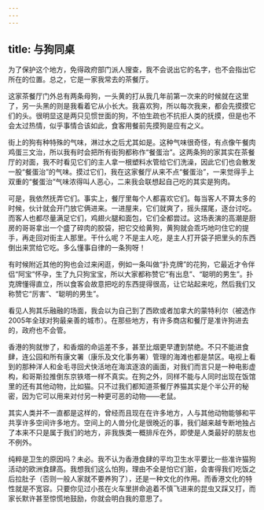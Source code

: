 ```yaml
---
---
---
```

title: 与狗同桌
---




为了保护这个地方，免得政府部门派人搜查，我不会说出它的名字，也不会指出它所在的位置。总之，它是一家我常去的茶餐厅。

这家茶餐厅门外总有两条母狗，一头黄的打从我几年前第一次来的时候就在这里了，另一头黑的则是我看着它从小长大。我喜欢狗，所以每次我来，都会先摸摸它们的头。很明显这是两只见惯世面的狗，不怕生疏也不抗拒人类的抚摸，但是也不会太过热情，似乎事情合该如此，食客用餐前先摸狗是应有之义。

街上的狗有种特殊的气味，淋过水之后尤其如是。这种气味很奇怪，有点像午餐肉鸡蛋三文治，所以我有时会把所有街狗都称作“餐蛋治”。这两条狗的家其实在茶餐厅的对面，我不时看见它们的主人拿一根塑料水管给它们洗澡，因此它们也会散发一股“餐蛋治”的气味。摸过它们，我在这家餐厅从来不点“餐蛋治”，一来觉得手上双重的“餐蛋治”气味浓得叫人恶心，二来我会联想起自己吃的其实是狗肉。

可是，我依然抚弄它们。事实上，餐厅里每个人都喜欢它们。每当客人不算太多的时候，伙计就会开门放它俩进来。一进屋来，它们就爽了，摇头摆尾，逐台讨吃。而客人也都尽量满足它们，鸡翅火腿和面包，它们全都尝过。这场表演的高潮是厨房的哥哥拿出一个盛了碎肉的胶袋，把它交给黄狗，黄狗就会乖巧地叼住它的提手，再走回对街主人那里。干什么呢？不是主人吃，是主人打开袋子把里头的东西倒出来赏给它吃。多么懂事自律的一条狗呀！

有时候附近其他的狗也会过来闲逛，例如一条叫做“扑克牌”的花狗，它最近才令伴侣“阿宝”怀孕，生了九只狗宝宝，所以大家都称赞它“有出息”、“聪明的男生”。扑克牌懂得直立，所以食客会故意把吃的东西提得很高，让它站起来吃，然后我们又称赞它“厉害”、“聪明的男生”。

看见人狗其乐融融的场面，我会以为自己到了西欧或者加拿大的蒙特利尔（被选作2005年全球对狗最亲善的城市）。在那些地方，有许多商店和餐厅是准许狗进去的，政府也不会管。

香港的狗就惨了，和香烟的命运差不多，甚至比烟更早遭到禁绝。不只不能进食肆，连公园和所有康文署（康乐及文化事务署）管理的海滩也都是禁区。电视上看到的那种洋人和金毛寻回犬快活地在海滨逐浪的画面，对我们而言只是一种电影虚构，和哥斯拉推倒东京铁塔一样不真实。在狗之外，同样不能与人同时出现在饭馆里的还有其他动物，比如猫。只不过我们都知道茶餐厅养猫其实是个半公开的秘密，因为它可以用来对付另一种更可恶的动物——老鼠。

其实人类并不一直都是这样的，曾经而且现在在许多地方，人与其他动物能够和平共享许多空间许多地方。空间上的人兽分化是很晚近的事，我们越来越专断地独占了本来不只是属于我们的地方，非我族类一概排斥在外，即使是人类最好的朋友也不例外。

纯粹是卫生的原因吗？未必。我不认为香港食肆的平均卫生水平要比一些准许猫狗活动的欧洲食肆高。我想我们这么怕狗，理由不全是怕它们脏，会害得我们吃饭之后拉肚子（否则一般人家就不要养狗了），还是一种文化的作用。而香港文化的特性就是不宽容。只要你见过小孩在火车里拼命追着不慎飞进来的昆虫又踩又打，而家长默许甚至惊慌地鼓励，你就会明白我的意思了。